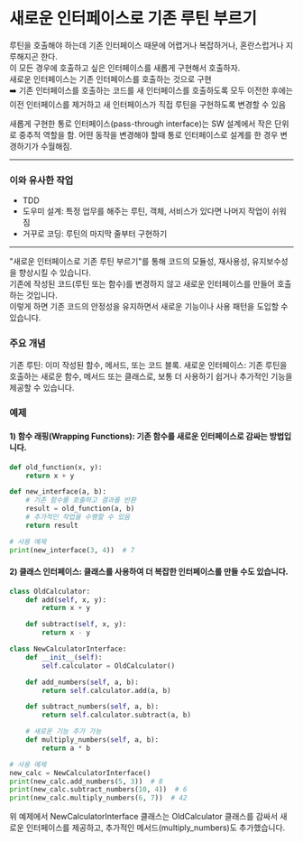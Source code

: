 # 새로운 인터페이스로 기존 루틴 부르기

루틴을 호출해야 하는데 기존 인터페이스 때문에 어렵거나 복잡하거나, 혼란스럽거나 지루해지곤 한다.  
이 모든 경우에 호출하고 싶은 인터페이스를 새롭게 구현해서 호출하자.  
새로운 인터페이스는 기존 인터페이스를 호출하는 것으로 구현  
➡️ 기존 인터페이스를 호출하는 코드를 새 인터페이스를 호출하도록 모두 이전한 후에는 이전 인터페이스를 제거하고 새 인터페이스가 직접 루틴을 구현하도록 변경할 수 있음

새롭게 구현한 통로 인터페이스(pass-through interface)는 SW 설계에서 작은 단위로 중추적 역할을 함.
어떤 동작을 변경해야 할때 통로 인터페이스로 설계를 한 경우 변경하기가 수월해짐.

---

### 이와 유사한 작업

- TDD
- 도우미 설계: 특정 업무를 해주는 루틴, 객체, 서비스가 있다면 나머지 작업이 쉬워짐
- 거꾸로 코딩: 루틴의 마지막 줄부터 구현하기

---

"새로운 인터페이스로 기존 루틴 부르기"를 통해 코드의 모듈성, 재사용성, 유지보수성을 향상시킬 수 있습니다.  
기존에 작성된 코드(루틴 또는 함수)를 변경하지 않고 새로운 인터페이스를 만들어 호출하는 것입니다.  
이렇게 하면 기존 코드의 안정성을 유지하면서 새로운 기능이나 사용 패턴을 도입할 수 있습니다.

### 주요 개념

기존 루틴: 이미 작성된 함수, 메서드, 또는 코드 블록.
새로운 인터페이스: 기존 루틴을 호출하는 새로운 함수, 메서드 또는 클래스로, 보통 더 사용하기 쉽거나 추가적인 기능을 제공할 수 있습니다.

### 예제

#### 1) 함수 래핑(Wrapping Functions): 기존 함수를 새로운 인터페이스로 감싸는 방법입니다.

```python
def old_function(x, y):
    return x + y

def new_interface(a, b):
    # 기존 함수를 호출하고 결과를 반환
    result = old_function(a, b)
    # 추가적인 작업을 수행할 수 있음
    return result

# 사용 예제
print(new_interface(3, 4))  # 7
```

#### 2) 클래스 인터페이스: 클래스를 사용하여 더 복잡한 인터페이스를 만들 수도 있습니다.

```py
class OldCalculator:
    def add(self, x, y):
        return x + y

    def subtract(self, x, y):
        return x - y

class NewCalculatorInterface:
    def __init__(self):
        self.calculator = OldCalculator()

    def add_numbers(self, a, b):
        return self.calculator.add(a, b)

    def subtract_numbers(self, a, b):
        return self.calculator.subtract(a, b)

    # 새로운 기능 추가 가능
    def multiply_numbers(self, a, b):
        return a * b

# 사용 예제
new_calc = NewCalculatorInterface()
print(new_calc.add_numbers(5, 3))  # 8
print(new_calc.subtract_numbers(10, 4))  # 6
print(new_calc.multiply_numbers(6, 7))  # 42

```

위 예제에서 NewCalculatorInterface 클래스는 OldCalculator 클래스를 감싸서 새로운 인터페이스를 제공하고, 추가적인 메서드(multiply_numbers)도 추가했습니다.

